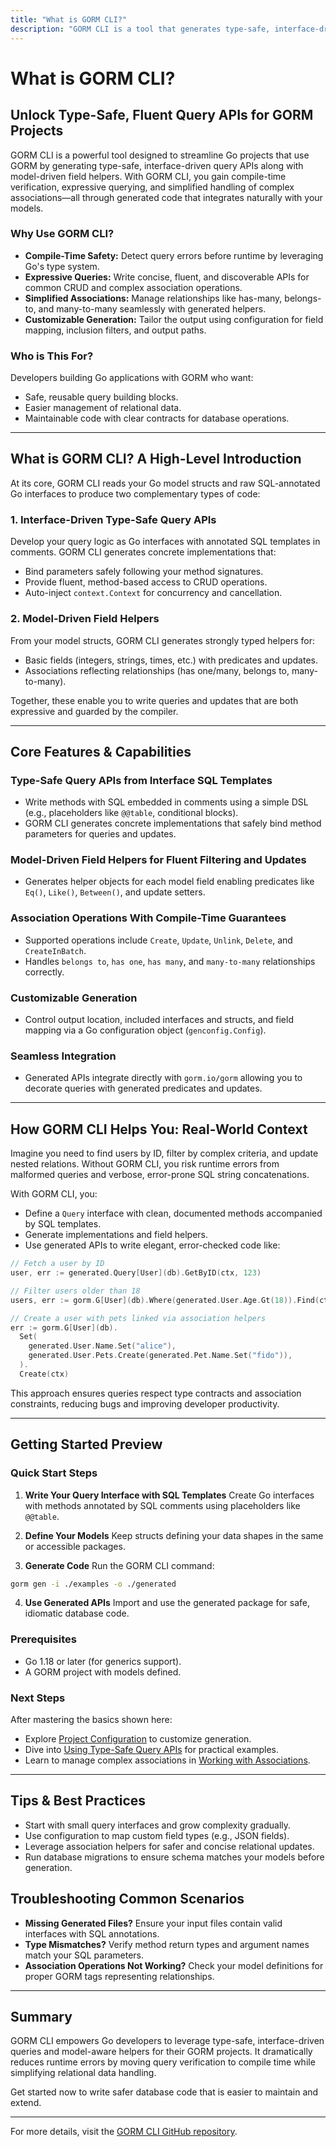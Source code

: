 ```yaml
---
title: "What is GORM CLI?"
description: "GORM CLI is a tool that generates type-safe, interface-driven query APIs and model-driven field helpers for Go projects using GORM. It enables compile-time safety, more expressive queries, and simplifies complex association workflows with code generation. This page gives a concise explanation of the product’s purpose and capabilities, setting the stage for new users."
---
```


# What is GORM CLI?

## Unlock Type-Safe, Fluent Query APIs for GORM Projects

GORM CLI is a powerful tool designed to streamline Go projects that use GORM by generating type-safe, interface-driven query APIs along with model-driven field helpers. With GORM CLI, you gain compile-time verification, expressive querying, and simplified handling of complex associations—all through generated code that integrates naturally with your models.

### Why Use GORM CLI?

- **Compile-Time Safety:** Detect query errors before runtime by leveraging Go's type system.
- **Expressive Queries:** Write concise, fluent, and discoverable APIs for common CRUD and complex association operations.
- **Simplified Associations:** Manage relationships like has-many, belongs-to, and many-to-many seamlessly with generated helpers.
- **Customizable Generation:** Tailor the output using configuration for field mapping, inclusion filters, and output paths.

### Who is This For?

Developers building Go applications with GORM who want:
- Safe, reusable query building blocks.
- Easier management of relational data.
- Maintainable code with clear contracts for database operations.

---

## What is GORM CLI? A High-Level Introduction

At its core, GORM CLI reads your Go model structs and raw SQL-annotated Go interfaces to produce two complementary types of code:

### 1. Interface-Driven Type-Safe Query APIs
Develop your query logic as Go interfaces with annotated SQL templates in comments. GORM CLI generates concrete implementations that:
- Bind parameters safely following your method signatures.
- Provide fluent, method-based access to CRUD operations.
- Auto-inject `context.Context` for concurrency and cancellation.

### 2. Model-Driven Field Helpers
From your model structs, GORM CLI generates strongly typed helpers for:
- Basic fields (integers, strings, times, etc.) with predicates and updates.
- Associations reflecting relationships (has one/many, belongs to, many-to-many).

Together, these enable you to write queries and updates that are both expressive and guarded by the compiler.

---

## Core Features & Capabilities

### Type-Safe Query APIs from Interface SQL Templates
- Write methods with SQL embedded in comments using a simple DSL (e.g., placeholders like `@@table`, conditional blocks).
- GORM CLI generates concrete implementations that safely bind method parameters for queries and updates.

### Model-Driven Field Helpers for Fluent Filtering and Updates
- Generates helper objects for each model field enabling predicates like `Eq()`, `Like()`, `Between()`, and update setters.

### Association Operations With Compile-Time Guarantees
- Supported operations include `Create`, `Update`, `Unlink`, `Delete`, and `CreateInBatch`.
- Handles `belongs to`, `has one`, `has many`, and `many-to-many` relationships correctly.

### Customizable Generation
- Control output location, included interfaces and structs, and field mapping via a Go configuration object (`genconfig.Config`).

### Seamless Integration
- Generated APIs integrate directly with `gorm.io/gorm` allowing you to decorate queries with generated predicates and updates.

---

## How GORM CLI Helps You: Real-World Context

Imagine you need to find users by ID, filter by complex criteria, and update nested relations. Without GORM CLI, you risk runtime errors from malformed queries and verbose, error-prone SQL string concatenations.

With GORM CLI, you:
- Define a `Query` interface with clean, documented methods accompanied by SQL templates.
- Generate implementations and field helpers.
- Use generated APIs to write elegant, error-checked code like:

```go
// Fetch a user by ID
user, err := generated.Query[User](db).GetByID(ctx, 123)

// Filter users older than 18
users, err := gorm.G[User](db).Where(generated.User.Age.Gt(18)).Find(ctx)

// Create a user with pets linked via association helpers
err := gorm.G[User](db).
  Set(
    generated.User.Name.Set("alice"),
    generated.User.Pets.Create(generated.Pet.Name.Set("fido")),
  ).
  Create(ctx)
```

This approach ensures queries respect type contracts and association constraints, reducing bugs and improving developer productivity.

---

## Getting Started Preview

### Quick Start Steps

1. **Write Your Query Interface with SQL Templates**
   Create Go interfaces with methods annotated by SQL comments using placeholders like `@@table`.

2. **Define Your Models**
   Keep structs defining your data shapes in the same or accessible packages.

3. **Generate Code**
   Run the GORM CLI command:

```bash
gorm gen -i ./examples -o ./generated
```

4. **Use Generated APIs**
   Import and use the generated package for safe, idiomatic database code.

### Prerequisites

- Go 1.18 or later (for generics support).
- A GORM project with models defined.

### Next Steps

After mastering the basics shown here:
- Explore [Project Configuration](/getting-started/first-steps/project-configuration) to customize generation.
- Dive into [Using Type-Safe Query APIs](/guides/core-workflows/using-type-safe-query-apis) for practical examples.
- Learn to manage complex associations in [Working with Associations](/guides/advanced-patterns/working-with-associations).

---

## Tips & Best Practices

- Start with small query interfaces and grow complexity gradually.
- Use configuration to map custom field types (e.g., JSON fields).
- Leverage association helpers for safer and concise relational updates.
- Run database migrations to ensure schema matches your models before generation.

## Troubleshooting Common Scenarios

- **Missing Generated Files?**
  Ensure your input files contain valid interfaces with SQL annotations.
- **Type Mismatches?**
  Verify method return types and argument names match your SQL parameters.
- **Association Operations Not Working?**
  Check your model definitions for proper GORM tags representing relationships.

---

## Summary
GORM CLI empowers Go developers to leverage type-safe, interface-driven queries and model-aware helpers for their GORM projects. It dramatically reduces runtime errors by moving query verification to compile time while simplifying relational data handling.

Get started now to write safer database code that is easier to maintain and extend.

---

For more details, visit the [GORM CLI GitHub repository](https://github.com/go-gorm/cli).
